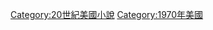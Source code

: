 {{Year by category
|m=1
|c=9
|d=7
|y=0
|cat=美國小說
|sortkey=小說
|parent=
|subcat=1970年小說
}}

[[Category:20世紀美國小說|Category:20世紀美國小說]]
[[Category:1970年美國|Category:1970年美國]]